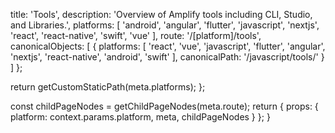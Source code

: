 
  title: 'Tools',
  description:
    'Overview of Amplify tools including CLI, Studio, and Libraries.',
  platforms: [
    'android',
    'angular',
    'flutter',
    'javascript',
    'nextjs',
    'react',
    'react-native',
    'swift',
    'vue'
  ],
  route: '/[platform]/tools',
  canonicalObjects: [
    {
      platforms: [
        'react',
        'vue',
        'javascript',
        'flutter',
        'angular',
        'nextjs',
        'react-native',
        'android',
        'swift'
      ],
      canonicalPath: '/javascript/tools/'
    }
  ]
};

  return getCustomStaticPath(meta.platforms);
};

  const childPageNodes = getChildPageNodes(meta.route);
  return {
    props: {
      platform: context.params.platform,
      meta,
      childPageNodes
    }
  };
}

<Overview childPageNodes={props.childPageNodes} />

